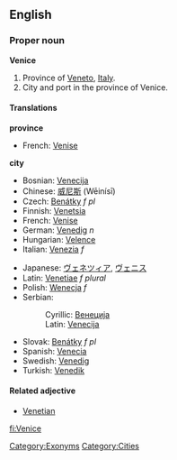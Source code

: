 ==English==
===Proper noun===
'''Venice'''

# Province of [[Veneto]], [[Italy]].
# City and port in the province of Venice.

====Translations====

'''province'''
{{top}}
*French: [[Venise]]
{{mid}}
{{bottom}}

'''city'''
{{top}}
*Bosnian: [[Venecija]] {{f}}
*Chinese: [[威尼斯]] (Wēinísī)
*Czech: [[Benátky]] ''f pl''
*Finnish: [[Venetsia]]
*French: [[Venise]]
*German: [[Venedig]] ''n''
*Hungarian: [[Velence]]
*Italian: [[Venezia]] ''f''
{{mid}}
*Japanese: [[ヴェネツィア]], [[ヴェニス]]
*Latin: [[Venetiae]] ''f plural''
*Polish: [[Wenecja]] ''f''
*Serbian:
*:Cyrillic: [[Венеција]] {{f}}
*:Latin: [[Venecija#Serbian|Venecija]] {{f}}
*Slovak: [[Benátky#Slovak|Benátky]] ''f pl''
*Spanish: [[Venecia]]
*Swedish: [[Venedig]]
*Turkish: [[Venedik]]
{{bottom}}

====Related adjective====
*[[Venetian]]

[[fi:Venice]]

[[Category:Exonyms]]
[[Category:Cities]]
